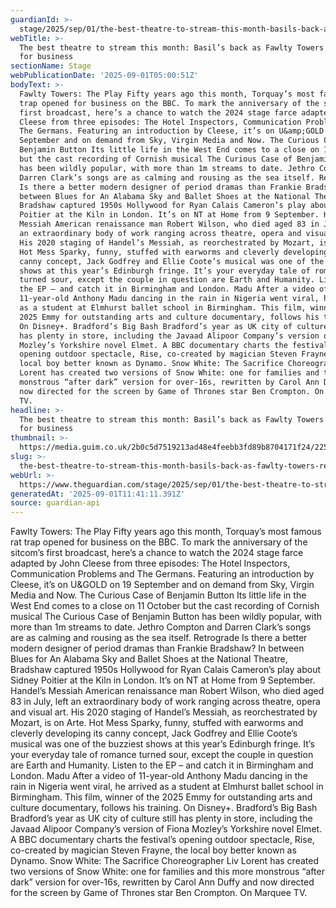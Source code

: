 ```yaml
---
guardianId: >-
  stage/2025/sep/01/the-best-theatre-to-stream-this-month-basils-back-as-fawlty-towers-reopens-for-business
webTitle: >-
  The best theatre to stream this month: Basil’s back as Fawlty Towers reopens
  for business
sectionName: Stage
webPublicationDate: '2025-09-01T05:00:51Z'
bodyText: >-
  Fawlty Towers: The Play Fifty years ago this month, Torquay’s most famous rat
  trap opened for business on the BBC. To mark the anniversary of the sitcom’s
  first broadcast, here’s a chance to watch the 2024 stage farce adapted by John
  Cleese from three episodes: The Hotel Inspectors, Communication Problems and
  The Germans. Featuring an introduction by Cleese, it’s on U&amp;GOLD on 19
  September and on demand from Sky, Virgin Media and Now. The Curious Case of
  Benjamin Button Its little life in the West End comes to a close on 11 October
  but the cast recording of Cornish musical The Curious Case of Benjamin Button
  has been wildly popular, with more than 1m streams to date. Jethro Compton and
  Darren Clark’s songs are as calming and rousing as the sea itself. Retrograde
  Is there a better modern designer of period dramas than Frankie Bradshaw? In
  between Blues for An Alabama Sky and Ballet Shoes at the National Theatre,
  Bradshaw captured 1950s Hollywood for Ryan Calais Cameron’s play about Sidney
  Poitier at the Kiln in London. It’s on NT at Home from 9 September. Handel’s
  Messiah American renaissance man Robert Wilson, who died aged 83 in July, left
  an extraordinary body of work ranging across theatre, opera and visual art.
  His 2020 staging of Handel’s Messiah, as reorchestrated by Mozart, is on Arte.
  Hot Mess Sparky, funny, stuffed with earworms and cleverly developing its
  canny concept, Jack Godfrey and Ellie Coote’s musical was one of the buzziest
  shows at this year’s Edinburgh fringe. It’s your everyday tale of romance
  turned sour, except the couple in question are Earth and Humanity. Listen to
  the EP – and catch it in Birmingham and London. Madu After a video of
  11-year-old Anthony Madu dancing in the rain in Nigeria went viral, he arrived
  as a student at Elmhurst ballet school in Birmingham. This film, winner of the
  2025 Emmy for outstanding arts and culture documentary, follows his training.
  On Disney+. Bradford’s Big Bash Bradford’s year as UK city of culture still
  has plenty in store, including the Javaad Alipoor Company’s version of Fiona
  Mozley’s Yorkshire novel Elmet. A BBC documentary charts the festival’s
  opening outdoor spectacle, Rise, co-created by magician Steven Frayne, the
  local boy better known as Dynamo. Snow White: The Sacrifice Choreographer Liv
  Lorent has created two versions of Snow White: one for families and this more
  monstrous “after dark” version for over-16s, rewritten by Carol Ann Duffy and
  now directed for the screen by Game of Thrones star Ben Crompton. On Marquee
  TV.
headline: >-
  The best theatre to stream this month: Basil’s back as Fawlty Towers reopens
  for business
thumbnail: >-
  https://media.guim.co.uk/2b0c5d7519213ad48e4feebb3fd89b8704171f24/225_0_6468_5175/500.jpg
slug: >-
  the-best-theatre-to-stream-this-month-basils-back-as-fawlty-towers-reopens-for-business
webUrl: >-
  https://www.theguardian.com/stage/2025/sep/01/the-best-theatre-to-stream-this-month-basils-back-as-fawlty-towers-reopens-for-business
generatedAt: '2025-09-01T11:41:11.391Z'
source: guardian-api
---
```

Fawlty Towers: The Play Fifty years ago this month, Torquay’s most famous rat trap opened for business on the BBC. To mark the anniversary of the sitcom’s first broadcast, here’s a chance to watch the 2024 stage farce adapted by John Cleese from three episodes: The Hotel Inspectors, Communication Problems and The Germans. Featuring an introduction by Cleese, it’s on U&amp;GOLD on 19 September and on demand from Sky, Virgin Media and Now. The Curious Case of Benjamin Button Its little life in the West End comes to a close on 11 October but the cast recording of Cornish musical The Curious Case of Benjamin Button has been wildly popular, with more than 1m streams to date. Jethro Compton and Darren Clark’s songs are as calming and rousing as the sea itself. Retrograde Is there a better modern designer of period dramas than Frankie Bradshaw? In between Blues for An Alabama Sky and Ballet Shoes at the National Theatre, Bradshaw captured 1950s Hollywood for Ryan Calais Cameron’s play about Sidney Poitier at the Kiln in London. It’s on NT at Home from 9 September. Handel’s Messiah American renaissance man Robert Wilson, who died aged 83 in July, left an extraordinary body of work ranging across theatre, opera and visual art. His 2020 staging of Handel’s Messiah, as reorchestrated by Mozart, is on Arte. Hot Mess Sparky, funny, stuffed with earworms and cleverly developing its canny concept, Jack Godfrey and Ellie Coote’s musical was one of the buzziest shows at this year’s Edinburgh fringe. It’s your everyday tale of romance turned sour, except the couple in question are Earth and Humanity. Listen to the EP – and catch it in Birmingham and London. Madu After a video of 11-year-old Anthony Madu dancing in the rain in Nigeria went viral, he arrived as a student at Elmhurst ballet school in Birmingham. This film, winner of the 2025 Emmy for outstanding arts and culture documentary, follows his training. On Disney+. Bradford’s Big Bash Bradford’s year as UK city of culture still has plenty in store, including the Javaad Alipoor Company’s version of Fiona Mozley’s Yorkshire novel Elmet. A BBC documentary charts the festival’s opening outdoor spectacle, Rise, co-created by magician Steven Frayne, the local boy better known as Dynamo. Snow White: The Sacrifice Choreographer Liv Lorent has created two versions of Snow White: one for families and this more monstrous “after dark” version for over-16s, rewritten by Carol Ann Duffy and now directed for the screen by Game of Thrones star Ben Crompton. On Marquee TV.
